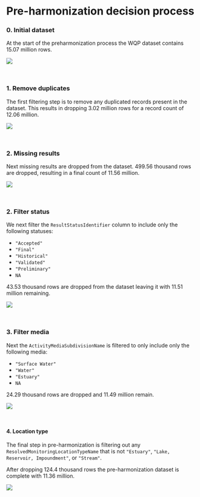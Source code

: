 
# Pre-harmonization decision process

### 0. Initial dataset

At the start of the preharmonization process the WQP dataset contains
15.07 million rows.

![](/Users/mbrousil/Documents/Light_Partitioning/chapters/02_preharmonization_files/figure-gfm/unnamed-chunk-4-1.png)<!-- -->

<br>

### 1. Remove duplicates

The first filtering step is to remove any duplicated records present in
the dataset. This results in dropping 3.02 million rows for a record
count of 12.06 million.

![](/Users/mbrousil/Documents/Light_Partitioning/chapters/02_preharmonization_files/figure-gfm/unnamed-chunk-6-1.png)<!-- -->

<br>

### 2. Missing results

Next missing results are dropped from the dataset. 499.56 thousand rows
are dropped, resulting in a final count of 11.56 million.

![](/Users/mbrousil/Documents/Light_Partitioning/chapters/02_preharmonization_files/figure-gfm/unnamed-chunk-8-1.png)<!-- -->

<br>

### 2. Filter status

We next filter the `ResultStatusIdentifier` column to include only the
following statuses:

- `"Accepted"`
- `"Final"`
- `"Historical"`
- `"Validated"`
- `"Preliminary"`
- `NA`

43.53 thousand rows are dropped from the dataset leaving it with 11.51
million remaining.

![](/Users/mbrousil/Documents/Light_Partitioning/chapters/02_preharmonization_files/figure-gfm/unnamed-chunk-10-1.png)<!-- -->

<br>

### 3. Filter media

Next the `ActivityMediaSubdivisionName` is filtered to only include only
the following media:

- `"Surface Water"`
- `"Water"`
- `"Estuary"`
- `NA`

24.29 thousand rows are dropped and 11.49 million remain.

![](/Users/mbrousil/Documents/Light_Partitioning/chapters/02_preharmonization_files/figure-gfm/unnamed-chunk-12-1.png)<!-- -->

<br>

#### 4. Location type

The final step in pre-harmonization is filtering out any
`ResolvedMonitoringLocationTypeName` that is not `"Estuary"`,
`"Lake, Reservoir, Impoundment"`, or `"Stream"`.

After dropping 124.4 thousand rows the pre-harmonization dataset is
complete with 11.36 million.

![](/Users/mbrousil/Documents/Light_Partitioning/chapters/02_preharmonization_files/figure-gfm/unnamed-chunk-14-1.png)<!-- -->
